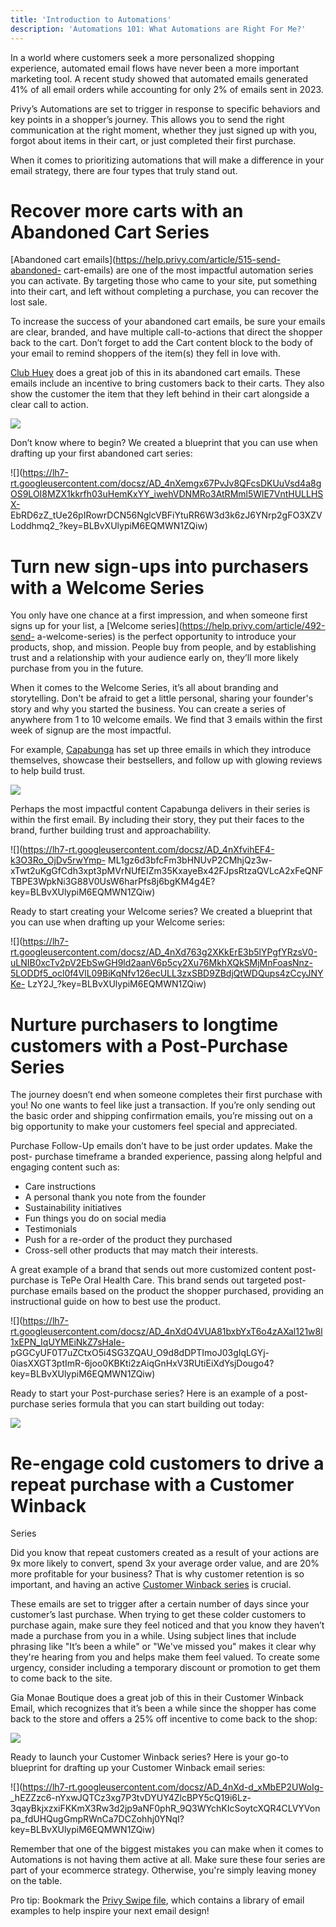 ```yaml
---
title: 'Introduction to Automations'
description: 'Automations 101: What Automations are Right For Me?'
---
```

  
In a world where customers seek a more personalized shopping experience,
automated email flows have never been a more important marketing tool. A
recent study showed that automated emails generated 41% of all
email orders while accounting for only 2% of emails sent in 2023.

Privy’s Automations are set to trigger in response to specific behaviors and
key points in a shopper’s journey. This allows you to send the right
communication at the right moment, whether they just signed up with you,
forgot about items in their cart, or just completed their first purchase.

When it comes to prioritizing automations that will make a difference in your
email strategy, there are four types that truly stand out.

# Recover more carts with an Abandoned Cart Series

[Abandoned cart emails](https://help.privy.com/article/515-send-abandoned-
cart-emails) are one of the most impactful automation series you can activate.
By targeting those who came to your site, put something into their cart, and
left without completing a purchase, you can recover the lost sale.

To increase the success of your abandoned cart emails, be sure your emails are
clear, branded, and have multiple call-to-actions that direct the shopper back
to the cart. Don’t forget to add the Cart content block to the body of your
email to remind shoppers of the item(s) they fell in love with.

[Club Huey](https://clubhuey.com/) does a great job of this in its abandoned
cart emails. These emails include an incentive to bring customers back to
their carts. They also show the customer the item that they left behind in
their cart alongside a clear call to action.

![](https://lh7-rt.googleusercontent.com/docsz/AD_4nXe2cXp6uhgexrb47lUedNLqZ2ZTcXWdsllwcn08crKoVscvC4oSHpfGbllZqcOg0t914aS2YPbnx7SLPJ-7i81Vb8MZwHtbPJo3r2MQQBZnikL2Dk024-iSimP5iStPpj0pF5Qd9S9mCfSPOwlYVzRQi38e?key=BLBvXUlypiM6EQMWN1ZQiw)

Don’t know where to begin? We created a blueprint that you can use when
drafting up your first abandoned cart series:

![](https://lh7-rt.googleusercontent.com/docsz/AD_4nXemgx67PvJv8QFcsDKUuVsd4a8gOS9LOI8MZX1kkrfh03uHemKxYY_iwehVDNMRo3AtRMml5WlE7VntHULLHSX-
EbRD6zZ_tUe26pIRowrDCN56NglcVBFiYtuRR6W3d3k6zJ6YNrp2gFO3XZVLoddhmq2_?key=BLBvXUlypiM6EQMWN1ZQiw)

# Turn new sign-ups into purchasers with a Welcome Series

You only have one chance at a first impression, and when someone first signs
up for your list, a [Welcome series](https://help.privy.com/article/492-send-
a-welcome-series) is the perfect opportunity to introduce your products, shop,
and mission. People buy from people, and by establishing trust and a
relationship with your audience early on, they’ll more likely purchase from
you in the future.

When it comes to the Welcome Series, it’s all about branding and storytelling.
Don't be afraid to get a little personal, sharing your founder's story and why
you started the business. You can create a series of anywhere from 1 to 10
welcome emails. We find that 3 emails within the first week of signup are the
most impactful.

For example, [Capabunga](http://capabunga.com/) has set up three emails in
which they introduce themselves, showcase their bestsellers, and follow up
with glowing reviews to help build trust.

![](https://lh7-rt.googleusercontent.com/docsz/AD_4nXdvAqcd4BkEkjUK7DOvloRFulhBNIJZf1U2-RFFMjKhM2_PVXIOt4xTa2UZ1Yu6tfmTQQwxu5iuSjWw80nWEI9n7BxxrwWRB4ymYbcxRxbfgEVF2ETKlBKGB8ee6OvTsPDwiy51zbC7mPFiqNE0LzWivbY?key=BLBvXUlypiM6EQMWN1ZQiw)

Perhaps the most impactful content Capabunga delivers in their series is
within the first email. By including their story, they put their faces to the
brand, further building trust and approachability.

![](https://lh7-rt.googleusercontent.com/docsz/AD_4nXfvihEF4-k3O3Ro_OjDv5rwYmp-
ML1gz6d3bfcFm3bHNUvP2CMhjQz3w-xTwt2uKgGfCdh3xpt3pMVrNUfEIZm35KxayeBx42FJpsRtzaQVLcA2xFeQNFTBPE3WpkNi3G88V0UsW6harPfs8j6bgKM4g4E?key=BLBvXUlypiM6EQMWN1ZQiw)

Ready to start creating your Welcome series? We created a blueprint that you
can use when drafting up your Welcome series:

![](https://lh7-rt.googleusercontent.com/docsz/AD_4nXd763g2XKkErE3b5lYPgfYRzsV0-uLNIB0xcTv2pV2EbSwGH9ld2aanV6p5cy2Xu76MkhXQkSMjMnFoasNnz-5LODDf5_ocl0f4VlL09BiKqNfv126ecULL3zxSBD9ZBdjQtWDQups4zCcyJNYKe-
LzY2J_?key=BLBvXUlypiM6EQMWN1ZQiw)

# Nurture purchasers to longtime customers with a Post-Purchase Series

The journey doesn’t end when someone completes their first purchase with you!
No one wants to feel like just a transaction. If you’re only sending out the
basic order and shipping confirmation emails, you’re missing out on a big
opportunity to make your customers feel special and appreciated.

Purchase Follow-Up emails don’t have to be just order updates. Make the post-
purchase timeframe a branded experience, passing along helpful and engaging
content such as:

  * Care instructions
  * A personal thank you note from the founder
  * Sustainability initiatives
  * Fun things you do on social media
  * Testimonials
  * Push for a re-order of the product they purchased
  * Cross-sell other products that may match their interests. 

A great example of a brand that sends out more customized content post-
purchase is TePe Oral Health Care. This brand sends out targeted post-purchase
emails based on the product the shopper purchased, providing an instructional
guide on how to best use the product.

![](https://lh7-rt.googleusercontent.com/docsz/AD_4nXdO4VUA81bxbYxT6o4zAXal121w8l1xEPN_IqUYMEiNkZ7sHaIe-
pGGCyUF0T7uZCtxO5i4SG3ZQAU_O9d8dDPTImoJ03gIqLGYj-0iasXXGT3ptImR-6joo0KBKti2zAiqGnHxV3RUtiEiXdYsjDougo4?key=BLBvXUlypiM6EQMWN1ZQiw)

Ready to start your Post-purchase series? Here is an example of a post-
purchase series formula that you can start building out today:

![](https://lh7-rt.googleusercontent.com/docsz/AD_4nXcFjdXT963iFq0ML0WJjNz0W2_Bm-9OSpV9pP8wRJXbWoSYuZTnWqd9bXK_RJhIquxjo99qMqzdPMnIyB3v9pHjCID13r_wlgRaOah1H6S5wTSeA7XJlX38Q4dGIFSsILFmeBgt7P-L2nPz8GvSnower_z1?key=BLBvXUlypiM6EQMWN1ZQiw)

# Re-engage cold customers to drive a repeat purchase with a Customer Winback
Series

Did you know that repeat customers created as a result of your actions are 9x
more likely to convert, spend 3x your average order value, and are 20% more
profitable for your business? That is why customer retention is so important,
and having an active [Customer Winback
series](https://help.privy.com/article/363-send-a-customer-winback-email) is
crucial.

These emails are set to trigger after a certain number of days since your
customer’s last purchase. When trying to get these colder customers to
purchase again, make sure they feel noticed and that you know they haven’t
made a purchase from you in a while. Using subject lines that include phrasing
like "It’s been a while" or "We've missed you" makes it clear why they're
hearing from you and helps make them feel valued. To create some urgency,
consider including a temporary discount or promotion to get them to come back
to the site.

Gia Monae Boutique does a great job of this in their Customer Winback Email,
which recognizes that it’s been a while since the shopper has come back to the
store and offers a 25% off incentive to come back to the shop:

![](https://lh7-rt.googleusercontent.com/docsz/AD_4nXemNbLycM2OnMFi42VYgYfZi8Mc6BVvji3aW2Gd5spzQH4eV2DEXnN_oTjOZGl307jcMvr2JgISLqtmIZIm79HOl8qYeiAH0epGb1nJ0tcU881pln4qhHatsJD16X3Z55BhWW6RltINSuf5JrxxLILUmoUG?key=BLBvXUlypiM6EQMWN1ZQiw)

Ready to launch your Customer Winback series? Here is your go-to blueprint for
drafting up your Customer Winback email series:

![](https://lh7-rt.googleusercontent.com/docsz/AD_4nXd-d_xMbEP2UWoIg-
_hEZZzc6-nYxwJQTCz3xg7P3tvDYUY4ZlcBPY5cQ19i6Lz-3qayBkjxzxiFKKmX3Rw3d2jp9aNF0phR_9Q3WYchKIcSoytcXQR4CLVYVonpa_fdUHQugGmpRWnCa7DCZohhj0YNqI?key=BLBvXUlypiM6EQMWN1ZQiw)

Remember that one of the biggest mistakes you can make when it comes to
Automations is not having them active at all. Make sure these four series are
part of your ecommerce strategy. Otherwise, you're simply leaving money on the
table.

Pro tip: Bookmark the [Privy Swipe file](https://www.privy.com/swipe-file),
which contains a library of email examples to help inspire your next email
design!


